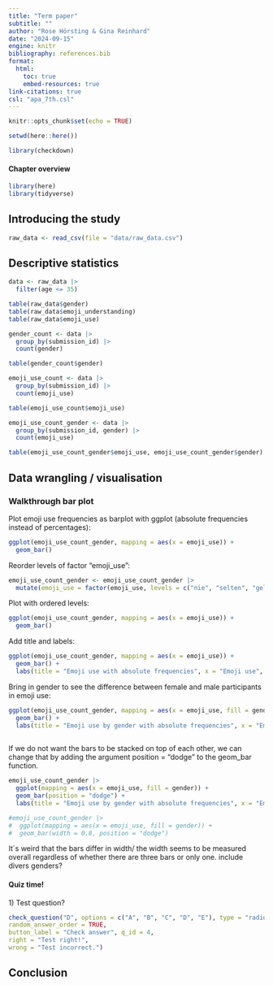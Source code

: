 ```yaml
---
title: "Term paper"
subtitle: ""
author: "Rose Hörsting & Gina Reinhard"
date: "2024-09-15"
engine: knitr
bibliography: references.bib
format: 
  html:
    toc: true
    embed-resources: true
link-citations: true
csl: "apa_7th.csl"
---
```


```r

knitr::opts_chunk$set(echo = TRUE)

```

```r

setwd(here::here())

```

```r

library(checkdown)

```

#### **Chapter overview** {.unnumbered}

```r

library(here)
library(tidyverse)

```

## Introducing the study

```r

raw_data <- read_csv(file = "data/raw_data.csv")

```

## Descriptive statistics

```r

data <- raw_data |> 
  filter(age <= 35)

```

```r

table(raw_data$gender)
table(raw_data$emoji_understanding)
table(raw_data$emoji_use)

```

```r

gender_count <- data |> 
  group_by(submission_id) |> 
  count(gender)

table(gender_count$gender)

```

```r

emoji_use_count <- data |> 
  group_by(submission_id) |> 
  count(emoji_use)

table(emoji_use_count$emoji_use)

emoji_use_count_gender <- data |> 
  group_by(submission_id, gender) |> 
  count(emoji_use)

table(emoji_use_count_gender$emoji_use, emoji_use_count_gender$gender)

```

## Data wrangling / visualisation

### Walkthrough bar plot

Plot emoji use frequencies as barplot with ggplot (absolute frequencies instead of percentages):

```r

ggplot(emoji_use_count_gender, mapping = aes(x = emoji_use)) + 
  geom_bar()

```

Reorder levels of factor "emoji_use":

```r

emoji_use_count_gender <- emoji_use_count_gender |> 
  mutate(emoji_use = factor(emoji_use, levels = c("nie", "selten", "gelegentlich", "oft", "in fast jeder Nachricht")))

```

Plot with ordered levels:

```r

ggplot(emoji_use_count_gender, mapping = aes(x = emoji_use)) + 
  geom_bar()

```

Add title and labels:

```r
ggplot(emoji_use_count_gender, mapping = aes(x = emoji_use)) + 
  geom_bar() +
  labs(title = "Emoji use with absolute frequencies", x = "Emoji use", y = "Total count")
```

Bring in gender to see the difference between female and male participants in emoji use:

```r

ggplot(emoji_use_count_gender, mapping = aes(x = emoji_use, fill = gender)) + 
  geom_bar() +
  labs(title = "Emoji use by gender with absolute frequencies", x = "Emoji use by gender", y = "Total count")
  
```

If we do not want the bars to be stacked on top of each other, we can change that by adding the argument position = "dodge" to the geom_bar function.

```r

emoji_use_count_gender |> 
  ggplot(mapping = aes(x = emoji_use, fill = gender)) + 
  geom_bar(position = "dodge") +
  labs(title = "Emoji use by gender with absolute frequencies", x = "Emoji use by gender", y = "Total count")

#emoji_use_count_gender |> 
#  ggplot(mapping = aes(x = emoji_use, fill = gender)) + 
#  geom_bar(width = 0.8, position = "dodge")

```

It´s weird that the bars differ in width/ the width seems to be measured overall regardless of whether there are three bars or only one.
include divers genders?

::: callout-tip
#### Quiz time! {.unnumbered}

1\) Test question?

```r

check_question("D", options = c("A", "B", "C", "D", "E"), type = "radio", 
random_answer_order = TRUE,
button_label = "Check answer", q_id = 4,
right = "Test right!",
wrong = "Test incorrect.")

```
:::

## Conclusion
